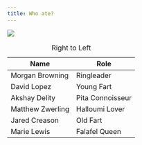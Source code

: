 ```yaml
---
title: Who ate?
---
```


![](group.jpg){fig-align="center"}

| Name             | Role             |
|------------------|------------------|
| Morgan Browning  | Ringleader       |
| David Lopez      | Young Fart       |
| Akshay Delity    | Pita Connoisseur |
| Matthew Zwerling | Halloumi Lover   |
| Jared Creason    | Old Fart         |
| Marie Lewis      | Falafel Queen    |

: Right to Left
